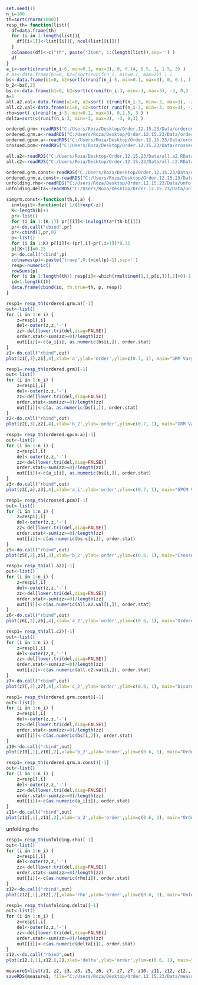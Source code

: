 

```{r}
set.seed(1)
n_i=100
th=sort(rnorm(1000))
resp_th= function(list){
  df=data.frame(th)
  for (i in 1:length(list)){
    df[[i+1]]<-list[[i]][, ncol(list[[i]])]
  }
  colnames(df)<-c("th", paste("Item", 1:(length(list)),sep='') )
  df
}
a_i<-sort(c(runif(n_i-6, min=0.1, max=3), 0, 0.14, 0.5, 1, 1.5, 3) )
# bs<-data.frame(b1=0, b2=(sort(runif(n_i, min=0.1, max=2)) ) )
bs<-data.frame(b1=0, b2=sort(c(runif(n_i-5, min=0.1, max=3), 0, 0.1, 1.4, 2, 3 )) ) #Crating c(b1, b2) pairs for CRFs.b2 ranging min 0.1 max 3
b_2<-bs[,2]
bs.c<-data.frame(b1=0, b2=sort(c(runif(n_i-3, min=-3, max=3), -3, 0,3 )) ) 
a=1
all.a2.val<-data.frame(a1=0, a2=sort( c(runif(n_i-3, min=-3, max=3), -2, 1, 3 )), a3=2 )
all.c2.val<-data.frame(c1=0, c2=sort(c( runif(n_i-3, min=-3, max=3), -2, 1, 3 )), c3=2 )
rho=sort( c(runif(n_i-3, min=0.1, max=3), 0,1.5, 3 ) )
delta=sort(c(runif(n_i-3, min=-3, max=3), -3, 0,3) )
```


```{r}
ordered.grm<-readRDS("C:/Users/Roza/Desktop/Order.12.15.23/Data/ordered.grm.Vary_b,a=1.RData")
ordered.grm.a<-readRDS("C:/Users/Roza/Desktop/Order.12.15.23/Data/ordered.grm.Vary_a.RData")
ordered.gpcm.a<-readRDS("C:/Users/Roza/Desktop/Order.12.15.23/Data/ordered.gpcm.Vary_a.RData")
crossed.pcm<-readRDS("C:/Users/Roza/Desktop/Order.12.15.23/Data/crossed.pcm.RData")

all.a2<-readRDS("C:/Users/Roza/Desktop/Order.12.15.23/Data/all.a2.RData")
all.c2<-readRDS("C:/Users/Roza/Desktop/Order.12.15.23/Data/all.c2.RData")

ordered.grm.const<-readRDS("C:/Users/Roza/Desktop/Order.12.15.23/Data/ordered.grm.const.RData")
ordered.grm.a.const<-readRDS("C:/Users/Roza/Desktop/Order.12.15.23/Data/ordered.grm.a.const.RData")
unfolding.rho<-readRDS("C:/Users/Roza/Desktop/Order.12.15.23/Data/unfolding.rho.RData")
unfolding.delta<-readRDS("C:/Users/Roza/Desktop/Order.12.15.23/Data/unfolding.delta.RData")
```


```{r}
simgrm.const<-function(th,b,a) {
  invlogit<-function(z) 1/(1+exp(-z))
  K<-length(b)+1
  pr<-list()
  for (i in 1:(K-1)) pr[[i]]<-invlogit(a*(th-b[i]))
  pr<-do.call("cbind",pr)
  pr<-cbind(1,pr,0)
  p<-list()
  for (i in 1:K) p[[i]]<-(pr[,i]-pr[,i+1])*0.75
  p[[K+1]]=0.25
  p<-do.call("cbind",p)
  colnames(p)<-paste("truep",0:(ncol(p)-1),sep='')
  resp<-numeric()
  rowSums(p)
  for (i in 1:length(th)) resp[i]<-which(rmultinom(1,1,p[i,])[,1]>0)-1
  id=1:length(th)
  data.frame(cbind(id, th.true=th, p, resp))
}
```



```{r}
resp1= resp_th(ordered.grm.a)[-1]
out<-list()
for (i in 1:n_i) {
    z=resp1[,i]
    del<-outer(z,z,'-')
    zz<-del[lower.tri(del,diag=FALSE)]
    order.stat<-sum(zz>=0)/length(zz)
    out[[i]]<-c(a_i[i], as.numeric(bs[i,]), order.stat)
}
z1<-do.call("rbind",out)
plot(z1[,3],z1[,4],xlab='a',ylab='order',ylim=c(0.7, 1), main="GRM Vary a")
```


```{r}
resp1= resp_th(ordered.grm)[-1]
out<-list()
for (i in 1:n_i) {
    z=resp1[,i]
    del<-outer(z,z,'-')
    zz<-del[lower.tri(del,diag=FALSE)]
    order.stat<-sum(zz>=0)/length(zz)
    out[[i]]<-c(a, as.numeric(bs[i,]), order.stat)
}
z2<-do.call("rbind",out)
plot(z2[,3],z2[,4],xlab='b_2',ylab='order',ylim=c(0.7, 1), main="GRM Vary b")
```



```{r}
resp1= resp_th(ordered.gpcm.a)[-1]
out<-list()
for (i in 1:n_i) {
    z=resp1[,i]
    del<-outer(z,z,'-')
    zz<-del[lower.tri(del,diag=FALSE)]
    order.stat<-sum(zz>=0)/length(zz)
    out[[i]]<-c(a_i[i], as.numeric(bs[i,]), order.stat)
}
z3<-do.call("rbind",out)
plot(z3[,a],z3[,4],xlab='a_i',ylab='order',ylim=c(0.7, 1), main="GPCM Vary a")
```



```{r}
resp1= resp_th(crossed.pcm)[-1]
out<-list()
for (i in 1:n_i) {
    z=resp1[,i]
    del<-outer(z,z,'-')
    zz<-del[lower.tri(del,diag=FALSE)]
    order.stat<-sum(zz>=0)/length(zz)
    out[[i]]<-c(as.numeric(bs.c[i,]), order.stat)
}
z5<-do.call("rbind",out)
plot(z5[,2],z5[,3],xlab='b_2',ylab='order',ylim=c(0.6, 1), main="Crossed PCM")
```


```{r}
resp1= resp_th(all.a2)[-1]
out<-list()
for (i in 1:n_i) {
    z=resp1[,i]
    del<-outer(z,z,'-')
    zz<-del[lower.tri(del,diag=FALSE)]
    order.stat<-sum(zz>=0)/length(zz)
    out[[i]]<-c(as.numeric(all.a2.val[i,]), order.stat)
}
z6<-do.call("rbind",out)
plot(z6[,2],z6[,4],xlab='a_2',ylab='order',ylim=c(0.6, 1), main="Ordered NRM a2 Varies")
```


```{r}
resp1= resp_th(all.c2)[-1]
out<-list()
for (i in 1:n_i) {
    z=resp1[,i]
    del<-outer(z,z,'-')
    zz<-del[lower.tri(del,diag=FALSE)]
    order.stat<-sum(zz>=0)/length(zz)
    out[[i]]<-c(as.numeric(all.c2.val[i,]), order.stat)
}
z7<-do.call("rbind",out)
plot(z7[,2],z7[,4],xlab='c_2',ylab='order',ylim=c(0.6, 1), main="Disordered NRM c2")
```




```{r}
resp1= resp_th(ordered.grm.const)[-1]
out<-list()
for (i in 1:n_i) {
    z=resp1[,i]
    del<-outer(z,z,'-')
    zz<-del[lower.tri(del,diag=FALSE)]
    order.stat<-sum(zz>=0)/length(zz)
    out[[i]]<-c(as.numeric(bs[i,2]), order.stat)
}
z10<-do.call("rbind",out)
plot(z10[,1],z10[,2],xlab='b_2',ylab='order',ylim=c(0.6, 1), main="Ordered GRM with Constant")
```




```{r}
resp1= resp_th(ordered.grm.a.const)[-1]
out<-list()
for (i in 1:n_i) {
    z=resp1[,i]
    del<-outer(z,z,'-')
    zz<-del[lower.tri(del,diag=FALSE)]
    order.stat<-sum(zz>=0)/length(zz)
    out[[i]]<-c(as.numeric(a_i[i]), order.stat)
}
z11<-do.call("rbind",out)
plot(z11[,1],z11[,2],xlab='a_2',ylab='order',ylim=c(0.6, 1), main="Ordered GRM with Constant a varies")
```



unfolding.rho

```{r}
resp1= resp_th(unfolding.rho)[-1]
out<-list()
for (i in 1:n_i) {
    z=resp1[,i]
    del<-outer(z,z,'-')
    zz<-del[lower.tri(del,diag=FALSE)]
    order.stat<-sum(zz>=0)/length(zz)
    out[[i]]<-c(as.numeric(rho[i]), order.stat)
}
z12<-do.call("rbind",out)
plot(z12[,1],z12[,2],xlab='rho',ylab='order',ylim=c(0.6, 1), main="Unfolding rho varies")
```



```{r}
resp1= resp_th(unfolding.delta)[-1]
out<-list()
for (i in 1:n_i) {
    z=resp1[,i]
    del<-outer(z,z,'-')
    zz<-del[lower.tri(del,diag=FALSE)]
    order.stat<-sum(zz>=0)/length(zz)
    out[[i]]<-c(as.numeric(delta[i]), order.stat)
}
z12.<-do.call("rbind",out)
plot(z12.[,1],z12.[,2],xlab='delta',ylab='order',ylim=c(0.6, 1), main="Unfolding Delta Varies")
```



```{r}
measure1=list(z1, z2, z3, z3, z5, z6, z7, z7, z7, z10, z11, z12, z12., z12., z12. )
saveRDS(measure1, file="C:/Users/Roza/Desktop/Order.12.15.23/Data/measure1.RData")

```

























